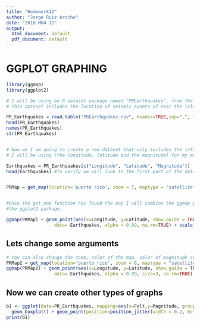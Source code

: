 ```yaml
---
title: "Homework12"
author: "Jorge Ruiz Arocho"
date: "2018 M04 11"
output:
  html_document: default
  pdf_document: default
---
```


# GGPLOT GRAPHING

```r
library(ggmap)
library(ggplot2)
```


```r

# I will be using an R dataset package named "PREarthquakes", from the University of Puerto Rico, Mayaguez Campus (my previous college). 
# This dataset includes the location of seismic events of near the island.

PR_Earthquakes = read.table("PREarthquakes.csv", header=TRUE,sep=",", stringsAsFactors=FALSE)
head(PR_Earthquakes)
names(PR_Earthquakes)
str(PR_Earthquakes)


# Now we I am going to create a new dataset that only includes the information that 
# I will be using (the longitude, latitude and the magnitude) for my maps. 

Earthquakes = PR_Earthquakes[c("Longitude", "Latitude", "Magnitude")]
head(Earthquakes) #To verify we will look to the first part of the data. 


PRMap = get_map(location='puerto rico', zoom = 7, maptype = "satellite", source = 'google', color = 'color')


#Once the get_map function has found the map I will combine the ggmap package with 
#the ggplot2 package. 

ggmap(PRMap) + geom_point(aes(x=Longitude, y=Latitude, show_guide = TRUE, colour= Magnitude),
                  data= Earthquakes, alpha = 0.99, na.rm=TRUE) + scale_color_gradient(low="yellow", high = "red")
```


## Lets change some arguments 

```r
# You can also change the zoom, color of the map, color of magnitude scale, size of the dots
PRMap2 = get_map(location='puerto rico', zoom = 8, maptype = "satellite", source = 'google', color = 'bw')
ggmap(PRMap2) + geom_point(aes(x=Longitude, y=Latitude, show_guide = TRUE, colour= Magnitude),
                  data= Earthquakes, alpha = 0.99, size=3, na.rm=TRUE) + scale_color_gradient(low="green", high = "black") 
```


## Now we can create other types of graphs

```r
b1 <- ggplot(data=PR_Earthquakes, mapping=aes(x=Felt,y=Magnitude, group=Felt, color=Region)) + 
  geom_boxplot() + geom_point(position=position_jitter(width = 0.2, height = 0.7))
print(b1)
```
